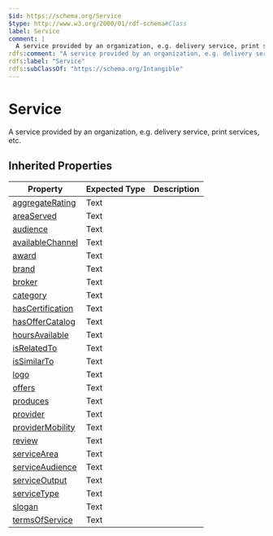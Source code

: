 ```yaml
---
$id: https://schema.org/Service
$type: http://www.w3.org/2000/01/rdf-schema#Class
label: Service
comment: |
  A service provided by an organization, e.g. delivery service, print services, etc.
rdfs:comment: "A service provided by an organization, e.g. delivery service, print services, etc."
rdfs:label: "Service"
rdfs:subClassOf: "https://schema.org/Intangible"
---
```


# Service

A service provided by an organization, e.g. delivery service, print services, etc.

## Inherited Properties

| Property | Expected Type | Description |
| --- | --- | --- |
| [aggregateRating](https://schema.org/aggregateRating) | Text |  |
| [areaServed](https://schema.org/areaServed) | Text |  |
| [audience](https://schema.org/audience) | Text |  |
| [availableChannel](https://schema.org/availableChannel) | Text |  |
| [award](https://schema.org/award) | Text |  |
| [brand](https://schema.org/brand) | Text |  |
| [broker](https://schema.org/broker) | Text |  |
| [category](https://schema.org/category) | Text |  |
| [hasCertification](https://schema.org/hasCertification) | Text |  |
| [hasOfferCatalog](https://schema.org/hasOfferCatalog) | Text |  |
| [hoursAvailable](https://schema.org/hoursAvailable) | Text |  |
| [isRelatedTo](https://schema.org/isRelatedTo) | Text |  |
| [isSimilarTo](https://schema.org/isSimilarTo) | Text |  |
| [logo](https://schema.org/logo) | Text |  |
| [offers](https://schema.org/offers) | Text |  |
| [produces](https://schema.org/produces) | Text |  |
| [provider](https://schema.org/provider) | Text |  |
| [providerMobility](https://schema.org/providerMobility) | Text |  |
| [review](https://schema.org/review) | Text |  |
| [serviceArea](https://schema.org/serviceArea) | Text |  |
| [serviceAudience](https://schema.org/serviceAudience) | Text |  |
| [serviceOutput](https://schema.org/serviceOutput) | Text |  |
| [serviceType](https://schema.org/serviceType) | Text |  |
| [slogan](https://schema.org/slogan) | Text |  |
| [termsOfService](https://schema.org/termsOfService) | Text |  |
